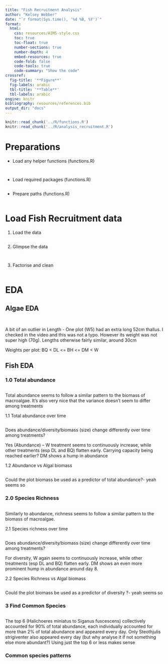 ```yaml
---
title: "Fish Recruitment Analysis"
author: "Kelsey Webber"
date: "`r format(Sys.time(), '%d %B, %Y')`"
format: 
  html:
    css: resources/AIMS-style.css
    toc: true
    toc-float: true
    number-sections: true
    number-depth: 4
    embed-resources: true
    code-fold: false
    code-tools: true
    code-summary: "Show the code"
crossref:
  fig-title: '**Figure**'
  fig-labels: arabic
  tbl-title: '**Table**'
  tbl-labels: arabic
engine: knitr
bibliography: resources/references.bib
output_dir: "docs"
---
```


```r
knitr::read_chunk('../R/functions.R')
knitr::read_chunk('../R/analysis_recruitment.R')

```

# Preparations

- Load any helper functions (functions.R)

```r
```

```r
```


- Load required packages (functions.R)

```r
```

- Prepare paths (functions.R)

```r

```

# Load Fish Recruitment data

1. Load the data
```r
```

2. Glimpse the data
```r
```

```r
```

3. Factorise and clean
```r
```

# EDA

## Algae EDA

```r
```

```r
```
A bit of an outlier in Length - One plot (W5) had an extra long 52cm thallus. I checked in the video and this was not a typo. However its weight was not super high (70g). Lengths otherwise fairly similar, around 30cm

Weights per plot: BQ < DL <= BH <= DM < W

## Fish EDA

### 1.0 Total abundance
```r
```
Total abundance seems to follow a similar pattern to the biomass of macroalgae. It’s also very nice that the variance doesn’t seem to differ among treatments

1.1 Total abundance over time
```r
```
Does abundance/diversity/biomass (size) change differently over time among treatments?

Yes (Abundance) – W treatment seems to continuously increase, while other treatments (esp DL and BQ) flatten early. Carrying capacity being reached earlier? DM shows a hump in abundance

1.2 Abundance vs Algal biomass
```r
```
Could the plot biomass be used as a predictor of total abundance?- yeah seems so

### 2.0 Species Richness

```r
```
Similarly to abundance, richness seems to follow a similar pattern to the biomass of macroalgae.


2.1 Species richness over time
```r
```
Does abundance/diversity/biomass (size) change differently over time among treatments?

For diversity,  W again seems to continuously increase, while other treatments (esp DL and BQ) flatten early. DM shows an even more prominent hump in abundance around day 8.

2.2 Species Richness vs Algal biomass
```r
```

Could the plot biomass be used as a predictor of diversity ?- yeah seems so

### 3 Find Common Species
```r
```
The top 6 (Halichoeres miniatus to Siganus fuscescens) collectively accounted for 90% of total abundance, each individually accounted for more than 2% of total abundance and appeared every day. Only Steothjulis strigiventer also appeared every day (but why analyse it if not something else more abundant?) Using just the top 6 or less makes sense

### Common species patterns
```r

```

